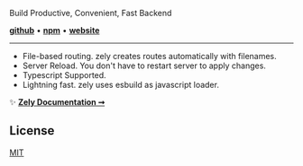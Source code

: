 Build Productive, Convenient, Fast Backend

[**github**](https://github.com/zely-js/zely) • [**npm**](https://npmjs.com/package/zely) • [**website**](https://zely2.netlify.app/)

---

- File-based routing. zely creates routes automatically with filenames.
- Server Reload. You don't have to restart server to apply changes.
- Typescript Supported.
- Lightning fast. zely uses esbuild as javascript loader.

✨ [**Zely Documentation ➞**](https://zely2.netlify.app)

## License

[MIT](/LICENSE)
